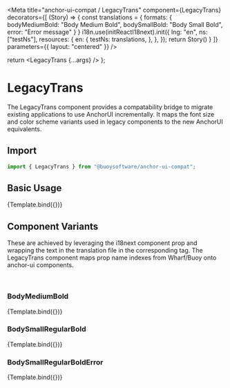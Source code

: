 

<Meta
  title="anchor-ui-compat / LegacyTrans"
  component={LegacyTrans}
  decorators={[
    (Story) => {
      const translations = {
        formats: {
          bodyMediumBold: "<BodyMediumBold>Body Medium Bold</BodyMediumBold>",
          bodySmallBold: "<BodySmallRegularBold>Body Small Bold</BodySmallRegularBold>",
          error: "<BodySmallRegularBoldError>Error message</BodySmallRegularBoldError>"
        }
      }
      i18n.use(initReactI18next).init({
        lng: "en",
        ns: ["testNs"],
        resources: {
          en: {
            testNs: translations,
          },
        },
      });
      return Story()
    }
  ]}
  parameters={{ layout: "centered" }}
/>

  return <LegacyTrans {...args} />
};

# LegacyTrans

The LegacyTrans component provides a compatability bridge to migrate existing
applications to use AnchorUI incrementally. It maps the font size and color 
scheme variants used in legacy components to the new AnchorUI equivalents.

## Import

```javascript
import { LegacyTrans } from "@buoysoftware/anchor-ui-compat";
```

## Basic Usage

<Canvas>
  <Story name="LegacyTrans" args={{ children: "LegacyTrans" }}>
    {Template.bind({})}
  </Story>
</Canvas>

## Component Variants
These are achieved by leveraging the i18next component prop and wrapping the
text in the translation file in the corresponding tag. The LegacyTrans
component maps prop name indexes from Wharf/Buoy onto anchor-ui components.

<br />

### BodyMediumBold

<Canvas>
  <Story
    name="LegacyTransMediumBold"
    args={{
      i18nKey: "formats.bodyMediumBold",
      ns: "testNs"
    }}
  >
    {Template.bind({})}
  </Story>
</Canvas>

### BodySmallRegularBold

<Canvas>
  <Story
    name="LegacyTransSmallBold"
    args={{
      i18nKey: "formats.bodySmallBold",
      ns: "testNs"
    }}
  >
    {Template.bind({})}
  </Story>
</Canvas>

### BodySmallRegularBoldError

<Canvas>
  <Story
    name="LegacyTransSmallBoldError"
    args={{
      i18nKey: "formats.error",
      ns: "testNs"
    }}
  >
    {Template.bind({})}
  </Story>
</Canvas>
